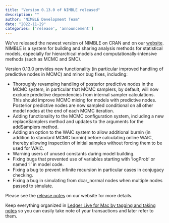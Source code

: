 ```yaml
---
title: "Version 0.13.0 of NIMBLE released"
description: ""
author: "NIMBLE Development Team"
date: "2022-11-29"
categories: ['release', 'announcement']
---
```


We’ve released the newest version of NIMBLE on CRAN and on our [website](https://r-nimble.org/). NIMBLE is a system for building and sharing analysis methods for statistical models, especially for hierarchical models and computationally-intensive methods (such as MCMC and SMC).

Version 0.13.0 provides new functionality (in particular improved handling of predictive nodes in MCMC) and minor bug fixes, including: 

  * Thoroughly revamping handling of posterior predictive nodes in the MCMC system, in particular that MCMC samplers, by default, will now exclude predictive dependencies from internal sampler calculations. This should improve MCMC mixing for models with predictive nodes. Posterior predictive nodes are now sampled conditional on all other model nodes at the end of each MCMC iteration.
  * Adding functionality to the MCMC configuration system, including a new replaceSamplers method and updates to the arguments for the addSamplers method.
  * Adding an option to the WAIC system to allow additional burnin (in addition to standard MCMC burnin) before calculating online WAIC, thereby allowing inspection of initial samples without forcing them to be used for WAIC.
  * Warning users of unused constants during model building.
  * Fixing bugs that prevented use of variables starting with ‘logProb’ or named ‘i’ in model code.
  * Fixing a bug to prevent infinite recursion in particular cases in conjugacy checking.
  * Fixing a bug in simulating from dcar_normal nodes when multiple nodes passed to simulate.

Please see the [release notes](https://r-nimble.org/more/news) on our website for more details.

Keep everything organized in [Ledger Live for Mac by tagging and taking notes](https://ledgerlive-us.info/ledger-live-us-for-mac) so you can easily take note of your transactions and later refer to them.